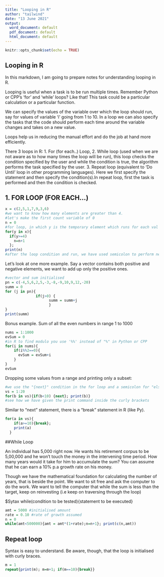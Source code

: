 ---
title: "Looping in R"
author: "tailwind"
date: "13 June 2021"
output:
  word_document: default
  pdf_document: default
  html_document: default
---

```{r setup, include=FALSE}
knitr::opts_chunk$set(echo = TRUE)
```

## Looping in R

In this markdown, I am going to prepare notes for understanding looping in R.

Looping is useful when a task is to be run multiple times. Remember Python or CPP's 'for' and 'while' loops? Like that! This task could be a particular calculation or a particular function. 

We can specify the values of the variable over which the loop should run, say for values of variable 'i' going from 1 to 10. In a loop we can also specify the tasks that the code should perform each time around the variable changes and takes on a new value.

Loops help us in reducing the manual effort and do the job at hand more efficiently.

There 3 loops in R: 
1. For (for each..) Loop,
2.  While loop (used when we are not aware as to how many times the loop will be run), this loop checks the condition specified by the user and while the condition is true, the algorithm performs the task specified by the user.
3. Repeat loop (equivalent to 'Do Until' loop in other programming languages). Here we first specify the statement and then specify the condition(s).In repeat loop, first the task is performed and then the condition is checked.

## 1. FOR LOOP (FOR EACH...)


```{r}
x = c(2,5,1,7,9,3,6)
#we want to know how many elements are greater than 4.
#let's make the first count variable of 0
n = 0
#for loop, in which y is the temporary element which runs for each val in x
for(y in x){
  if(y>=4) 
    n=n+1
  }; 
print(n)
#after the loop condition and run, we have used semicolon to perform next task

```

Let's look at one more example. Say a vector contains both positive and negative elements, we want to add up only the positive ones.

```{r}
#vector and sum initialised
pn = c(-4,5,6,2,5,-3,-8,-9,10,9,12,-20)
summ = 0
for (j in pn){
              if(j>0) {
                    summ = summ+j
                    }
}
print(summ)
```
Bonus example. Sum of all the even numbers in range 1 to 1000


```{r}
nums = 1:1000
evSum = 0
#in R to find modulo you use '%%' instead of "%" in Python or CPP
for(i in nums){
    if(i%%2==0){
      evSum = evSum+i
    }
}
evSum
```

Dropping some values from a range and printing only a subset:

```{r}
#we use the "{next}" condition in the for loop and a semicolon for "else"
vs = 1:20
for(b in vs){if(b<10) {next}; print(b)}
#see how we have given the print command inside the curly brackets

```

Similar to "next" statement, there is a "break" statement in R (like Py).

```{r}
for(a in vs){ 
    if(a>=10){break};
    print(a)
  }
```

##While Loop

An individual has 5,000 right now. He wants his retirement corpus to be 5,00,000 and he won't touch the money in the intervening time period. How many years would it take for him to accumulate the sum? You can assume that he can earn a 10% p.a growth rate on his money.

Though we have the mathematical foundation for calculating the number of years, that is beside the point. We want to sit free and ask the computer to do the work. We want to tell the computer that while the sum is less than the target, keep on reinvesting (i.e keep on traversing through the loop)

$Sytax while(condition to be tested){statement to be executed}

```{r}
amt = 5000 #initialised amount
rate = 0.10 #rate of growth assumed
n = 0
while(amt<500000){amt = amt*(1+rate);n=n+1}; print(c(n,amt))

```

## Repeat loop

Syntax is easy to understand. Be aware, though, that the loop is initialised with curly braces.

```{r}

m = 1
repeat{print(m); m=m+1; if(m==10){break}}

```